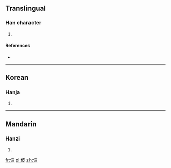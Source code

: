 ==Translingual==

===Han character===
{{Han char|rn=9|rad=人|as=05|sn=7|four=|canj=人木竹水 (ODHE)}}

# {{defn|Han|sort=人05}}

====References====
* {{Han ref|kx=0098.040|dkj=00500|dj=0206.150|hdz=10141.010|uh=4F4A|ud=20298}}

----

==Korean==

===Hanja===
{{ko-hanja|hangeul=피|rv=pi|mr=p'i}}

# {{defn|lang=ko|sort=人05}}

----

==Mandarin==

===Hanzi===
{{cmn-hanzi|pin=[[bǐ]] ([[bi3]])|wg=pi<sup>3</sup>}}

# {{defn|lang=cmn|sort=人05}}

[[fr:佊]]
[[pl:佊]]
[[zh:佊]]